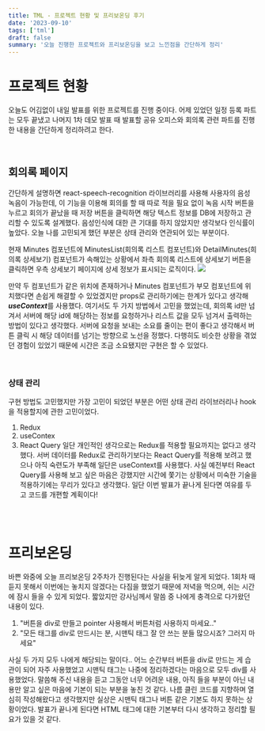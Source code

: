 ```yaml
---
title: TML - 프로젝트 현황 및 프리보온딩 후기
date: '2023-09-10'
tags: ['tml']
draft: false
summary: '오늘 진행한 프로젝트와 프리보온딩을 보고 느낀점을 간단하게 정리'
---
```

# 프로젝트 현황
오늘도 어김없이 내일 발표를 위한 프로젝트를 진행 중이다. 어제 있었던 일정 등록 파트는 모두 끝냈고 나머지 1차 데모 발표 때 발표할 공유 오피스와 회의록 관련 파트를 진행한 내용을 간단하게 정리하려고 한다.

<br/>

## 회의록 페이지
간단하게 설명하면 react-speech-recognition 라이브러리를 사용해 사용자의 음성 녹음이 가능한데, 이 기능을 이용해 회의를 할 때 따로 적을 필요 없이 녹음 시작 버튼을 누르고 회의가 끝났을 때 저장 버튼을 클릭하면 해당 텍스트 정보를 DB에 저장하고 관리할 수 있도록 설계했다. 음성인식에 대한 큰 기대를 하지 않았지만 생각보다 인식률이 높았다. 오늘 나를 고민되게 했던 부분은 상태 관리와 연관되어 있는 부분이다.

현재 Minutes 컴포넌트에 MinutesList(회의록 리스트 컴포넌트)와 DetailMinutes(희의록 상세보기) 컴포넌트가 속해있는 상황에서 좌측 회의록 리스트에 상세보기 버튼을 클릭하면 우측 상세보기 페이지에 상세 정보가 표시되는 로직이다.
![](https://velog.velcdn.com/images/mintmin0320/post/8ff35f10-31be-4c91-8788-b632f81e5b28/image.png)

만약 두 컴포넌트가 같은 위치에 존재하거나 Minutes 컴포넌트가 부모 컴포넌트에 위치했다면 손쉽게 해결할 수 있었겠지만 props로 관리하기에는 한계가 있다고 생각해 ***useContext***를 사용했다.
여기서도 두 가지 방법에서 고민을 했었는데, 회의록 id만 넘겨서 서버에 해당 id에 해당하는 정보를 요청하거나 리스트 값을 모두 넘겨서 출력하는 방법이 있다고 생각했다.
서버에 요청을 보내는 소요를 줄이는 편이 좋다고 생각해서 버튼 클릭 시 해당 데이터를 넘기는 방향으로 노선을 정했다. 다행히도 비슷한 상황을 겪었던 경험이 있었기 때문에 시간은 조금 소요됐지만 구현은 할 수 있었다.

<br/>

### 상태 관리
구현 방법도 고민했지만 가장 고민이 되었던 부분은 어떤 상태 관리 라이브러리나 hook을 적용할지에 관한 고민이었다. 
1. Redux
2. useContex
3. React Query
일단 개인적인 생각으로는 Redux를 적용할 필요까지는 없다고 생각했다. 서버 데이터를 Redux로 관리하기보다는 React Query를 적용해 보려고 했으나 아직 숙련도가 부족해 일단은 useContext를 사용했다. 사실 예전부터 React Query를 사용해 보고 싶은 마음은 강했지만 시간에 쫓기는 상황에서 미숙한 기술을 적용하기에는 무리가 있다고 생각했다. 일단 이번 발표가 끝나게 된다면 여유를 두고 코드를 개편할 계획이다!

<br/><br/>

# 프리보온딩
바쁜 와중에 오늘 프리보온딩 2주차가 진행된다는 사실을 뒤늦게 알게 되었다. 1회차 때 듣지 못해서 이번에는 놓치지 않겠다는 다짐을 했었기 때문에 저녁을 먹으며, 쉬는 시간에 잠시 들을 수 있게 되었다.
짧았지만 강사님께서 말씀 중 나에게 충격으로 다가왔던 내용이 있다.
1. "버튼을 div로 만들고 pointer 사용해서 버튼처럼 사용하지 마세요.."
2. "모든 태그를 div로 만드시는 분, 시맨틱 태그 잘 안 쓰는 분들 많으시죠? 그러지 마세요"

사실 두 가지 모두 나에게 해당되는 말이다.. 어느 순간부터 버튼을 div로 만드는 게 습관이 되어 자주 사용했었고 시맨틱 태그는 나중에 정리하겠다는 마음으로 모두 div를 사용했었다.
말씀해 주신 내용을 듣고 그동안 너무 어려운 내용, 아직 들을 부분이 아닌 내용만 알고 싶은 마음에 기본이 되는 부분을 놓친 것 같다. 나름 클린 코드를 지향하며 열심히 작성해왔다고 생각했지만 실상은 시맨틱 태그나 버튼 같은 기본도 하지 못하는 상황이었다. 발표가 끝나게 된다면 HTML 태그에 대한 기본부터 다시 생각하고 정리할 필요가 있을 것 같다.

<br/>
<br/>